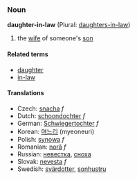 ===Noun===
'''daughter-in-law''' (Plural: [[daughters-in-law]])

#the [[wife]] of someone's [[son]]

====Related terms====
*[[daughter]]
*[[in-law]]

====Translations====
*Czech: [[snacha]] ''f''
*Dutch: [[schoondochter]] ''f''
*German: [[Schwiegertochter]] ''f''
*Korean: [[며느리]] (myeoneuri)
*Polish: [[synowa]] ''f''
*Romanian: [[noră]] ''f''
*Russian: [[невестка]], [[сноха]]
*Slovak: [[nevesta]] ''f''
*Swedish: [[svärdotter]], [[sonhustru]]